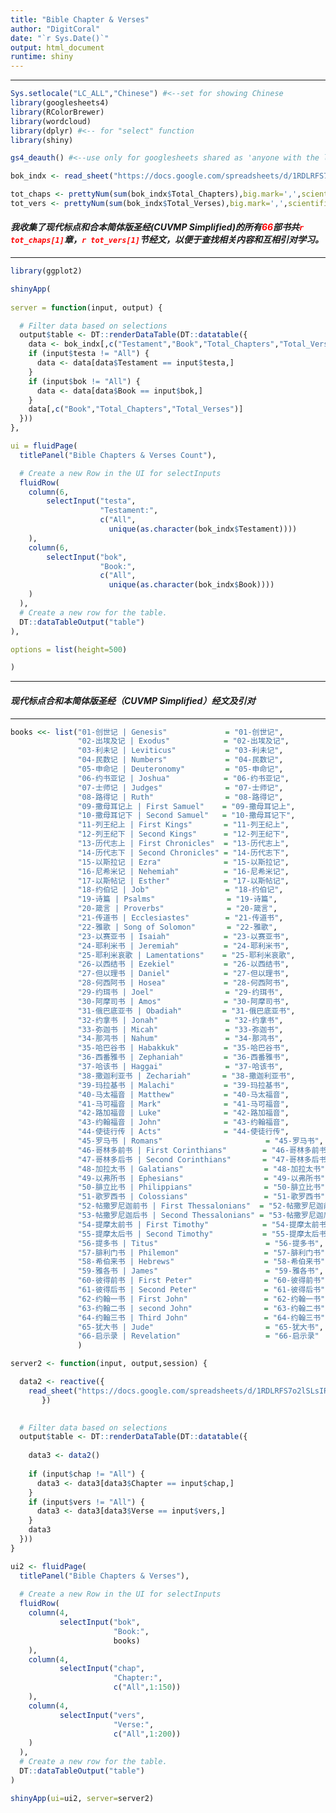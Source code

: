```yaml
---
title: "Bible Chapter & Verses"
author: "DigitCoral"
date: "`r Sys.Date()`"
output: html_document
runtime: shiny
---
```


------------------------------------------------------------------------

```r
Sys.setlocale("LC_ALL","Chinese") #<--set for showing Chinese 
library(googlesheets4)
library(RColorBrewer)
library(wordcloud)
library(dplyr) #<-- for "select" function
library(shiny)
```

```r

gs4_deauth() #<--use only for googlesheets shared as 'anyone with the link'

bok_indx <- read_sheet("https://docs.google.com/spreadsheets/d/1RDLRFS7o2lSLsIRJAjd-cVXQDt_Q1XiDxIQ_ZC6_VDs/edit?usp=sharing", sheet ="Index")

tot_chaps <- prettyNum(sum(bok_indx$Total_Chapters),big.mark=',',scientific=F)
tot_vers <- prettyNum(sum(bok_indx$Total_Verses),big.mark=',',scientific=F)
```

#### ***我收集了现代标点和合本简体版圣经(CUVMP Simplified)的所有<span style="color:red">66</span>部书共[`r tot_chaps[1]`]{style="color:red"}章，[`r tot_vers[1]`]{style="color:red"}节经文，以便于查找相关内容和互相引对学习。***

------------------------------------------------------------------------

```r
library(ggplot2)

shinyApp(
  
server = function(input, output) {

  # Filter data based on selections
  output$table <- DT::renderDataTable(DT::datatable({
    data <- bok_indx[,c("Testament","Book","Total_Chapters","Total_Verses")]
    if (input$testa != "All") {
      data <- data[data$Testament == input$testa,]
    }
    if (input$bok != "All") {
      data <- data[data$Book == input$bok,]
    }
    data[,c("Book","Total_Chapters","Total_Verses")]
  }))
},

ui = fluidPage(
  titlePanel("Bible Chapters & Verses Count"),

  # Create a new Row in the UI for selectInputs
  fluidRow(
    column(6,
        selectInput("testa",
                    "Testament:",
                    c("All",
                      unique(as.character(bok_indx$Testament))))
    ),
    column(6,
        selectInput("bok",
                    "Book:",
                    c("All",
                      unique(as.character(bok_indx$Book))))
    )
  ),
  # Create a new row for the table.
  DT::dataTableOutput("table")
),

options = list(height=500)

)

```

------------------------------------------------------------------------

#### ***现代标点合和本简体版圣经（CUVMP Simplified）经文及引对***

------------------------------------------------------------------------

```r

books <<- list("01-创世记 | Genesis"             = "01-创世记",
               "02-出埃及记 | Exodus"            = "02-出埃及记",
               "03-利未记 | Leviticus"           = "03-利未记",
               "04-民数记 | Numbers"             = "04-民数记",
               "05-申命记 | Deuteronomy"         = "05-申命记",
               "06-约书亚记 | Joshua"            = "06-约书亚记",
               "07-士师记 | Judges"              = "07-士师记",
               "08-路得记 | Ruth"                = "08-路得记",
               "09-撒母耳记上 | First Samuel"    = "09-撒母耳记上",
               "10-撒母耳记下 | Second Samuel"   = "10-撒母耳记下",
               "11-列王纪上 | First Kings"       = "11-列王纪上",
               "12-列王纪下 | Second Kings"      = "12-列王纪下",
               "13-历代志上 | First Chronicles"  = "13-历代志上",
               "14-历代志下 | Second Chronicles" = "14-历代志下",
               "15-以斯拉记 | Ezra"              = "15-以斯拉记",
               "16-尼希米记 | Nehemiah"          = "16-尼希米记",
               "17-以斯帖记 | Esther"            = "17-以斯帖记",
               "18-约伯记 | Job"                 = "18-约伯记",
               "19-诗篇 | Psalms"                = "19-诗篇",
               "20-箴言 | Proverbs"              = "20-箴言",
               "21-传道书 | Ecclesiastes"        = "21-传道书",
               "22-雅歌 | Song of Solomon"       = "22-雅歌",
               "23-以赛亚书 | Isaiah"            = "23-以赛亚书",
               "24-耶利米书 | Jeremiah"          = "24-耶利米书",
               "25-耶利米哀歌 | Lamentations"    = "25-耶利米哀歌",
               "26-以西结书 | Ezekiel"           = "26-以西结书",
               "27-但以理书 | Daniel"            = "27-但以理书",
               "28-何西阿书 | Hosea"             = "28-何西阿书",
               "29-约珥书 | Joel"                = "29-约珥书",
               "30-阿摩司书 | Amos"              = "30-阿摩司书",
               "31-俄巴底亚书 | Obadiah"         = "31-俄巴底亚书",
               "32-约拿书 | Jonah"               = "32-约拿书",
               "33-弥迦书 | Micah"               = "33-弥迦书",
               "34-那鸿书 | Nahum"               = "34-那鸿书",
               "35-哈巴谷书 | Habakkuk"          = "35-哈巴谷书",
               "36-西番雅书 | Zephaniah"         = "36-西番雅书",
               "37-哈该书 | Haggai"              = "37-哈该书",
               "38-撒迦利亚书 | Zechariah"       = "38-撒迦利亚书",
               "39-玛拉基书 | Malachi"           = "39-玛拉基书",
               "40-马太福音 | Matthew"           = "40-马太福音",
               "41-马可福音 | Mark"              = "41-马可福音",
               "42-路加福音 | Luke"              = "42-路加福音",
               "43-约翰福音 | John"              = "43-约翰福音",
               "44-使徒行传 | Acts"              = "44-使徒行传",
               "45-罗马书 | Romans"                       = "45-罗马书",
               "46-哥林多前书 | First Corinthians"        = "46-哥林多前书",
               "47-哥林多后书 | Second Corinthians"       = "47-哥林多后书",
               "48-加拉太书 | Galatians"                  = "48-加拉太书",
               "49-以弗所书 | Ephesians"                  = "49-以弗所书",
               "50-腓立比书 | Philippians"                = "50-腓立比书",
               "51-歌罗西书 | Colossians"                 = "51-歌罗西书",
               "52-帖撒罗尼迦前书 | First Thessalonians"  = "52-帖撒罗尼迦前书",
               "53-帖撒罗尼迦后书 | Second Thessalonians" = "53-帖撒罗尼迦后书",
               "54-提摩太前书 | First Timothy"            = "54-提摩太前书",
               "55-提摩太后书 | Second Timothy"           = "55-提摩太后书",
               "56-提多书 | Titus"                        = "56-提多书",
               "57-腓利门书 | Philemon"                   = "57-腓利门书",
               "58-希伯来书 | Hebrews"                    = "58-希伯来书",
               "59-雅各书 | James"                        = "59-雅各书",
               "60-彼得前书 | First Peter"                = "60-彼得前书",
               "61-彼得后书 | Second Peter"               = "61-彼得后书",
               "62-约翰一书 | First John"                 = "62-约翰一书",
               "63-约翰二书 | second John"                = "63-约翰二书",
               "64-约翰三书 | Third John"                 = "64-约翰三书",
               "65-犹大书 | Jude"                         = "65-犹大书",
               "66-启示录 | Revelation"                   = "66-启示录"
               )

server2 <- function(input, output,session) {

  data2 <- reactive({
    read_sheet("https://docs.google.com/spreadsheets/d/1RDLRFS7o2lSLsIRJAjd-cVXQDt_Q1XiDxIQ_ZC6_VDs/edit?usp=sharing", sheet = input$bok)
       })
  

  # Filter data based on selections
  output$table <- DT::renderDataTable(DT::datatable({
    
    data3 <- data2()
    
    if (input$chap != "All") {
      data3 <- data3[data3$Chapter == input$chap,]
    }
    if (input$vers != "All") {
      data3 <- data3[data3$Verse == input$vers,]
    }
    data3
  }))
}

ui2 <- fluidPage(
  titlePanel("Bible Chapters & Verses"),
  
  # Create a new Row in the UI for selectInputs
  fluidRow(
    column(4,
           selectInput("bok",
                       "Book:",
                       books)
    ),
    column(4,
           selectInput("chap",
                       "Chapter:",
                       c("All",1:150))
    ),
    column(4,
           selectInput("vers",
                       "Verse:",
                       c("All",1:200))
    )
  ),
  # Create a new row for the table.
  DT::dataTableOutput("table")
)

shinyApp(ui=ui2, server=server2)

```
